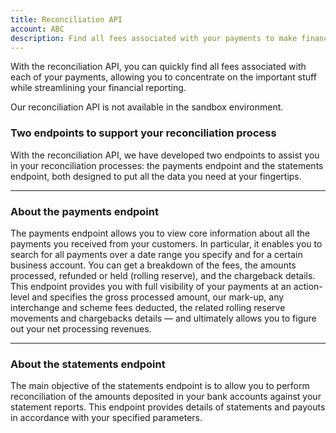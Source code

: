 ```yaml
---
title: Reconciliation API
account: ABC
description: Find all fees associated with your payments to make financial reporting easy.
---
```


With the reconciliation API, you can quickly find all fees associated with each of your payments, allowing you to concentrate on the important stuff while streamlining your financial reporting.

<TipBox variant="note">

Our reconciliation API is not available in the sandbox environment.

</TipBox>

### Two endpoints to support your reconciliation process

With the reconciliation API, we have developed two endpoints to assist you in your reconciliation processes: the payments endpoint and the statements endpoint, both designed to put all the data you need at your fingertips.

---

### About the payments endpoint

The payments endpoint allows you to view core information about all the payments you received from your customers. In particular, it enables you to search for all payments over a date range you specify and for a certain business account. You can get a breakdown of the fees, the amounts processed, refunded or held (rolling reserve), and the chargeback details. This endpoint provides you with full visibility of your payments at an action-level and specifies the gross processed amount, our mark-up, any interchange and scheme fees deducted, the related rolling reserve movements and chargebacks details — and ultimately allows you to figure out your net processing revenues.

---

### About the statements endpoint

The main objective of the statements endpoint is to allow you to perform reconciliation of the amounts deposited in your bank accounts against your statement reports. This endpoint provides details of statements and payouts in accordance with your specified parameters.




